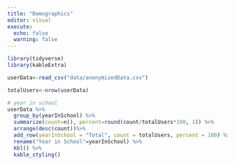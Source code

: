 ```yaml
---
title: "Demographics"
editor: visual
execute:
  echo: false
  warning: false
---
```


```r
library(tidyverse)
library(kableExtra)
```

```r
userData<-read_csv("data/anonymizedData.csv")
```

```r
totalUsers<-nrow(userData)

# year in school
userData %>% 
  group_by(yearInSchool) %>%
  summarize(count=n(), percent=round(count/totalUsers*100, 1)) %>%
  arrange(desc(count))%>%
  add_row(yearInSchool = "Total", count = totalUsers, percent = 100) %>%
  rename("Year in School"=yearInSchool) %>%
  kbl() %>%
  kable_styling()
```
